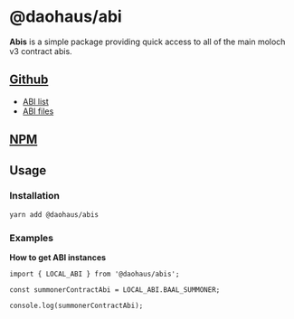 # @daohaus/abi

**Abis** is a simple package providing quick access to all of the main moloch v3 contract abis.

## [Github](https://github.com/HausDAO/monorepo/tree/develop/libs/abi)

- [ABI list](https://github.com/HausDAO/monorepo/blob/develop/libs/abis/src/lib/abis.ts#L16)
- [ABI files](https://github.com/HausDAO/monorepo/tree/develop/libs/abis/src/abi)

## [NPM](https://www.npmjs.com/package/@daohaus/abis)

## Usage

### Installation

```bash
yarn add @daohaus/abis
```

### Examples

**How to get ABI instances**

```tsx
import { LOCAL_ABI } from '@daohaus/abis';

const summonerContractAbi = LOCAL_ABI.BAAL_SUMMONER;

console.log(summonerContractAbi);
```
